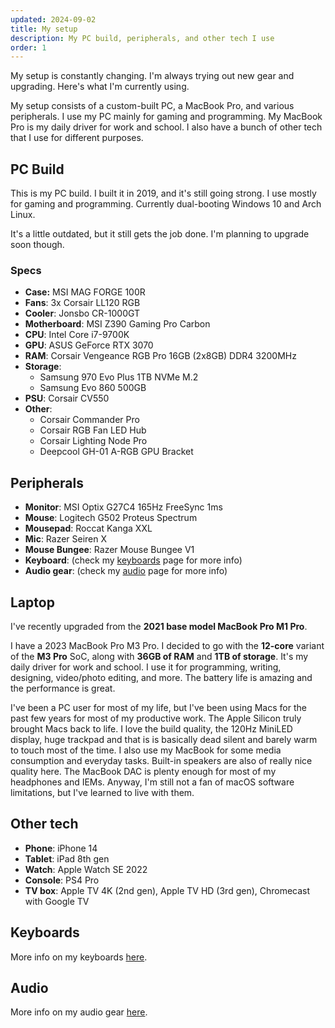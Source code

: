 ```yaml
---
updated: 2024-09-02
title: My setup
description: My PC build, peripherals, and other tech I use
order: 1
---
```


<Callout name>
    My setup is constantly changing. I'm always trying out new gear and upgrading. Here's what I'm currently using.
</Callout>

My setup consists of a custom-built PC, a MacBook Pro, and various peripherals. I use my PC mainly for gaming and programming. My MacBook Pro is my daily driver for work and school. I also have a bunch of other tech that I use for different purposes.

## PC Build

This is my PC build. I built it in 2019, and it's still going strong. I use mostly for gaming and programming. Currently dual-booting Windows 10 and Arch Linux.

It's a little outdated, but it still gets the job done. I'm planning to upgrade soon though.

### Specs

-   **Case:** MSI MAG FORGE 100R
-   **Fans**: 3x Corsair LL120 RGB
-   **Cooler**: Jonsbo CR-1000GT
-   **Motherboard**: MSI Z390 Gaming Pro Carbon
-   **CPU**: Intel Core i7-9700K
-   **GPU**: ASUS GeForce RTX 3070
-   **RAM**: Corsair Vengeance RGB Pro 16GB (2x8GB) DDR4 3200MHz
-   **Storage**:
    -   Samsung 970 Evo Plus 1TB NVMe M.2
    -   Samsung Evo 860 500GB
-   **PSU**: Corsair CV550
-   **Other**:
    -   Corsair Commander Pro
    -   Corsair RGB Fan LED Hub
    -   Corsair Lighting Node Pro
    -   Deepcool GH-01 A-RGB GPU Bracket

## Peripherals

-   **Monitor**: MSI Optix G27C4 165Hz FreeSync 1ms
-   **Mouse**: Logitech G502 Proteus Spectrum
-   **Mousepad**: Roccat Kanga XXL
-   **Mic**: Razer Seiren X
-   **Mouse Bungee**: Razer Mouse Bungee V1
-   **Keyboard**: (check my [keyboards](/articles/keyboards) page for more info)
-   **Audio gear**: (check my [audio](/articles/audio) page for more info)

## Laptop

<Callout>I've recently upgraded from the **2021 base model MacBook Pro M1 Pro**.</Callout>

I have a 2023 MacBook Pro M3 Pro. I decided to go with the **12-core** variant of the **M3 Pro** SoC, along with **36GB of RAM** and **1TB of storage**. It's my daily driver for work and school. I use it for programming, writing, designing, video/photo editing, and more. The battery life is amazing and the performance is great.

I've been a PC user for most of my life, but I've been using Macs for the past few years for most of my productive work. The Apple Silicon truly brought Macs back to life. I love the build quality, the 120Hz MiniLED display, huge trackpad and that is is basically dead silent and barely warm to touch most of the time. I also use my MacBook for some media consumption and everyday tasks. Built-in speakers are also of really nice quality here. The MacBook DAC is plenty enough for most of my headphones and IEMs. Anyway, I'm still not a fan of macOS software limitations, but I've learned to live with them.

## Other tech

-   **Phone**: iPhone 14
-   **Tablet**: iPad 8th gen
-   **Watch**: Apple Watch SE 2022
-   **Console**: PS4 Pro
-   **TV box**: Apple TV 4K (2nd gen), Apple TV HD (3rd gen), Chromecast with Google TV

## Keyboards

More info on my keyboards [here](/articles/keyboards).

## Audio

More info on my audio gear [here](/articles/audio).
